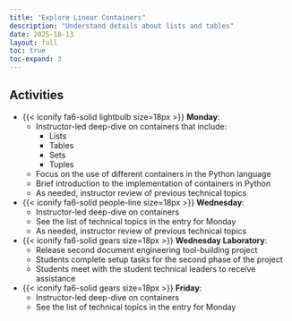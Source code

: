 ```yaml
---
title: "Explore Linear Containers"
description: "Understand details about lists and tables"
date: 2025-10-13
layout: full
toc: true
toc-expand: 3
---
```


## Activities

- {{< iconify fa6-solid lightbulb size=18px >}} **Monday**:
  - Instructor-led deep-dive on containers that include:
    - Lists
    - Tables
    - Sets
    - Tuples
  - Focus on the use of different containers in the Python language
  - Brief introduction to the implementation of containers in Python
  - As needed, instructor review of previous technical topics
- {{< iconify fa6-solid people-line size=18px >}} **Wednesday**:
  - Instructor-led deep-dive on containers
  - See the list of technical topics in the entry for Monday
  - As needed, instructor review of previous technical topics
- {{< iconify fa6-solid gears size=18px >}} **Wednesday Laboratory**:
  - Release second document engineering tool-building project
  - Students complete setup tasks for the second phase of the project
  - Students meet with the student technical leaders to receive assistance
- {{< iconify fa6-solid gears size=18px >}} **Friday**:
  - Instructor-led deep-dive on containers
  - See the list of technical topics in the entry for Monday

